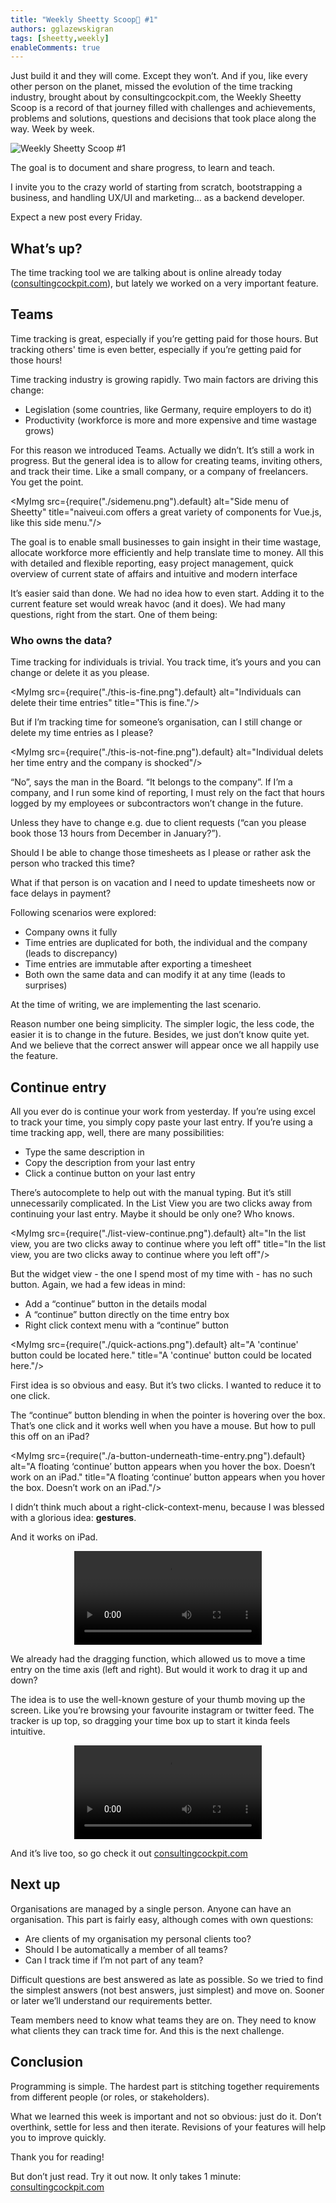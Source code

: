 ```yaml
---
title: "Weekly Sheetty Scoop🍦 #1"
authors: gglazewskigran
tags: [sheetty,weekly]
enableComments: true
---
```



Just build it and they will come. Except they won’t. And if you, like every other person on the planet, missed the evolution of the time tracking industry, brought about by consultingcockpit.com, the Weekly Sheetty Scoop is a record of that journey filled with challenges and achievements, problems and solutions, questions and decisions that took place along the way. Week by week.

![Weekly Sheetty Scoop #1](./cover-image.png "Weekly Sheetty Scoop #1")

<!--truncate-->

The goal is to document and share progress, to learn and teach.

I invite you to the crazy world of starting from scratch, bootstrapping a business, and handling UX/UI and marketing… as a backend developer.

Expect a new post every Friday.

## What’s up?

The time tracking tool we are talking about is online already today ([consultingcockpit.com](https://consultingcockpit.com)), but lately we worked on a very important feature.

## Teams

Time tracking is great, especially if you’re getting paid for those hours. But tracking others' time is even better, especially if you’re getting paid for those hours!

Time tracking industry is growing rapidly. Two main factors are driving this change:
- Legislation (some countries, like Germany, require employers to do it)
- Productivity (workforce is more and more expensive and time wastage grows)

For this reason we introduced Teams. Actually we didn’t. It’s still a work in progress. But the general idea is to allow for creating teams, inviting others, and track their time. Like a small company, or a company of freelancers. You get the point.

<MyImg src={require("./sidemenu.png").default} alt="Side menu of Sheetty"
       title="naiveui.com offers a great variety of components for Vue.js, like this side menu."/>

The goal is to enable small businesses to gain insight in their time wastage, allocate workforce more efficiently and help translate time to money. All this with detailed and flexible reporting, easy project management, quick overview of current state of affairs and intuitive and modern interface

It’s easier said than done. We had no idea how to even start. Adding it to the current feature set would wreak havoc (and it does). We had many questions, right from the start. One of them being:

### Who owns the data?

Time tracking for individuals is trivial. You track time, it’s yours and you can change or delete it as you please.

<MyImg src={require("./this-is-fine.png").default} alt="Individuals can delete their time entries"
       title="This is fine."/>

But if I’m tracking time for someone’s organisation, can I still change or delete my time entries as I please?

<MyImg src={require("./this-is-not-fine.png").default}
       alt="Individual delets her time entry and the company is shocked"/>

“No”, says the man in the Board. “It belongs to the company”. If I’m a company, and I run some kind of reporting, I must rely on the fact that hours logged by my employees or subcontractors won’t change in the future.

Unless they have to change e.g. due to client requests (“can you please book those 13 hours from December in January?”).

Should I be able to change those timesheets as I please or rather ask the person who tracked this time?

What if that person is on vacation and I need to update timesheets now or face delays in payment?

Following scenarios were explored:
- Company owns it fully
- Time entries are duplicated for both, the individual and the company (leads to discrepancy)
- Time entries are immutable after exporting a timesheet
- Both own the same data and can modify it at any time (leads to surprises)

At the time of writing, we are implementing the last scenario.

Reason number one being simplicity. The simpler logic, the less code, the easier it is to change in the future. Besides, we just don’t know quite yet. And we believe that the correct answer will appear once we all happily use the feature.

## Continue entry
All you ever do is continue your work from yesterday. If you’re using excel to track your time, you simply copy paste your last entry. If you’re using a time tracking app, well, there are many possibilities:
- Type the same description in
- Copy the description from your last entry
- Click a continue button on your last entry

There’s autocomplete to help out with the manual typing. But it’s still unnecessarily complicated. In the List View you are two clicks away from continuing your last entry. Maybe it should be only one? Who knows.

<MyImg src={require("./list-view-continue.png").default}
       alt="In the list view, you are two clicks away to continue where you left off"
       title="In the list view, you are two clicks away to continue where you left off"/>

But the widget view - the one I spend most of my time with - has no such button. Again, we had a few ideas in mind:
- Add a “continue” button in the details modal
- A “continue” button directly on the time entry box
- Right click context menu with a “continue” button

<MyImg src={require("./quick-actions.png").default} alt="A 'continue' button could be located here."
       title="A 'continue' button could be located here."/>

First idea is so obvious and easy. But it’s two clicks. I wanted to reduce it to one click.

The “continue” button blending in when the pointer is hovering over the box. That’s one click and it works well when you have a mouse. But how to pull this off on an iPad?

<MyImg src={require("./a-button-underneath-time-entry.png").default}
       alt="A floating ‘continue’ button appears when you hover the box. Doesn’t work on an iPad."
       title="A floating ‘continue’ button appears when you hover the box. Doesn’t work on an iPad."/>

I didn’t think much about a right-click-context-menu, because I was blessed with a glorious idea: **gestures**.

And it works on iPad.
<center>
    <video autoPlay loop title="interactjs.io offers a simple interface to implement drag and drop">
        <source src="/dragging-left-right2.mp4"/>
    </video>
</center>

We already had the dragging function, which allowed us to move a time entry on the time axis (left and right). But would it work to drag it up and down?

The idea is to use the well-known gesture of your thumb moving up the screen. Like you’re browsing your favourite instagram or twitter feed. The tracker is up top, so dragging your time box up to start it kinda feels intuitive.

<center>
    <video autoPlay loop title="interactjs.io offers a simple interface to implement drag and drop">
        <source src="/dragging-up.mp4"/>
    </video>
</center>


And it’s live too, so go check it out [consultingcockpit.com](https://consultingcockpit.com)
## Next up
Organisations are managed by a single person. Anyone can have an organisation. This part is fairly easy, although comes with own questions:
- Are clients of my organisation my personal clients too?
- Should I be automatically a member of all teams?
- Can I track time if I’m not part of any team?

Difficult questions are best answered as late as possible. So we tried to find the simplest answers (not best answers, just simplest) and move on. Sooner or later we’ll understand our requirements better.

Team members need to know what teams they are on. They need to know what clients they can track time for. And this is the next challenge.

## Conclusion

Programming is simple. The hardest part is stitching together requirements from different people (or roles, or stakeholders).

What we learned this week is important and not so obvious: just do it. Don’t overthink, settle for less and then iterate. Revisions of your features will help you to improve quickly.

Thank you for reading!

But don’t just read. Try it out now. It only takes 1 minute: [consultingcockpit.com](https://consultingcockpit.com)
